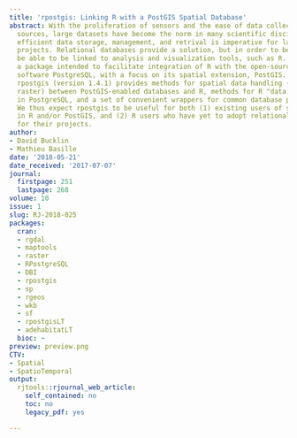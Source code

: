 ```yaml
---
title: 'rpostgis: Linking R with a PostGIS Spatial Database'
abstract: With the proliferation of sensors and the ease of data collection from online
  sources, large datasets have become the norm in many scientific disciplines, and
  efficient data storage, management, and retrival is imperative for large research
  projects. Relational databases provide a solution, but in order to be useful, must
  be able to be linked to analysis and visualization tools, such as R. Here, we present
  a package intended to facilitate integration of R with the open-source database
  software PostgreSQL, with a focus on its spatial extension, PostGIS. The package
  rpostgis (version 1.4.1) provides methods for spatial data handling (vector and
  raster) between PostGIS-enabled databases and R, methods for R "data.frame"s storage
  in PostgreSQL, and a set of convenient wrappers for common database procedures.
  We thus expect rpostgis to be useful for both (1) existing users of spatial data
  in R and/or PostGIS, and (2) R users who have yet to adopt relational databases
  for their projects.
author:
- David Bucklin
- Mathieu Basille
date: '2018-05-21'
date_received: '2017-07-07'
journal:
  firstpage: 251
  lastpage: 268
volume: 10
issue: 1
slug: RJ-2018-025
packages:
  cran:
  - rgdal
  - maptools
  - raster
  - RPostgreSQL
  - DBI
  - rpostgis
  - sp
  - rgeos
  - wkb
  - sf
  - rpostgisLT
  - adehabitatLT
  bioc: ~
preview: preview.png
CTV:
- Spatial
- SpatioTemporal
output:
  rjtools::rjournal_web_article:
    self_contained: no
    toc: no
    legacy_pdf: yes

---
```

